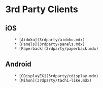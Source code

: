 # 3rd Party Clients
 
## iOS
        * [Aidoku](3rdparty/aidoku.mdx)
        * [Panels](3rdparty/panels.mdx)   
        * [Paperback](3rdparty/paperback.mdx)
## Android
        * [CDisplayEX](3rdparty/cdisplay.mdx)
        * [Mihon](3rdparty/tachi-like.mdx)
